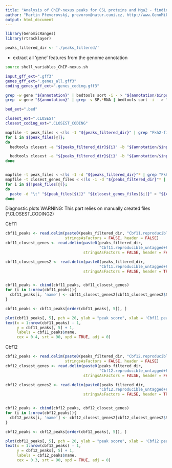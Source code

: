 ```yaml
---
title: "Analysis of ChIP-nexus peaks for CSL proteins and Mga2 - finding their closest genes"
author: "Martin Převorovský, prevorov@natur.cuni.cz, http://www.GenoMik.cz"
output: html_document
---
```


```r
library(GenomicRanges)
library(rtracklayer)

peaks_filtered_dir <- './peaks_filtered/'
```


* extract all 'gene' features from the genome annotation

```bash
source shell_variables_ChIP-nexus.sh

input_gff_ext=".gff3"
genes_gff_ext=".genes_all.gff3"
coding_genes_gff_ext=".genes_coding.gff3"

grep -w gene "${annotation}" | bedtools sort -i - > "${annotation/$input_gff_ext/$genes_gff_ext}"
grep -w gene "${annotation}" | grep -v SP.*RNA | bedtools sort -i - > "${annotation/$input_gff_ext/$coding_genes_gff_ext}"

bed_ext=".bed"

closest_ext=".CLOSEST"
closest_coding_ext=".CLOSEST_CODING"

mapfile -t peak_files < <(ls -1 "${peaks_filtered_dir}" | grep "Fkh2-filtered\.summits\.bed$")
for i in ${peak_files[@]};
do
  bedtools closest -a "${peaks_filtered_dir}${i}" -b "${annotation/$input_gff_ext/$genes_gff_ext}" -D b -t "first" | cut -f 15 | cut -d "=" -f 2 | cut -d ";" -f 1 > "${peaks_filtered_dir}${i/$bed_ext/$closest_ext}"

  bedtools closest -a "${peaks_filtered_dir}${i}" -b "${annotation/$input_gff_ext/$coding_genes_gff_ext}" -D b -t "first" | cut -f 15 | cut -d "=" -f 2 | cut -d ";" -f 1 > "${peaks_filtered_dir}${i/$bed_ext/$closest_coding_ext}"
done


mapfile -t peak_files < <(ls -1 -d "${peaks_filtered_dir}"* | grep "Fkh2-filtered\.peaks\.bed$")
mapfile -t closest_genes_files < <(ls -1 -d "${peaks_filtered_dir}"* | grep "${closest_coding_ext}$")
for i in ${!peak_files[@]};
do
  paste -d "\t" "${peak_files[$i]}" "${closest_genes_files[$i]}" > "${closest_genes_files[$i]/summits/peaks}${bed_ext}"
done
```



Diagnostic plots
WARNING: This part relies on manually created files (*.CLOSEST_CODING2)

Cbf11

```r
cbf11_peaks <- read.delim(paste0(peaks_filtered_dir, "Cbf11.reproducible_untagged+Fkh2-filtered.summits.bed"),
                          stringsAsFactors = FALSE, header = FALSE)
cbf11_closest_genes <- read.delim(paste0(peaks_filtered_dir,
                                         "Cbf11.reproducible_untagged+Fkh2-filtered.summits.CLOSEST_CODING"),
                                  stringsAsFactors = FALSE, header = FALSE)

cbf11_closest_genes2 <- read.delim(paste0(peaks_filtered_dir,
                                         "Cbf11.reproducible_untagged+Fkh2-filtered.summits.CLOSEST_CODING2"),
                                  stringsAsFactors = FALSE, header = TRUE)


cbf11_peaks <- cbind(cbf11_peaks, cbf11_closest_genes)
for (i in 1:nrow(cbf11_peaks)){
  cbf11_peaks[i, 'name'] <- cbf11_closest_genes2[cbf11_closest_genes2$Systematic.ID == cbf11_peaks[i, 7], 'Gene.name']
}

cbf11_peaks <- cbf11_peaks[order(cbf11_peaks[, 5]), ]

plot(cbf11_peaks[, 5], pch = 20, ylab = "peak score", xlab = 'Cbf11 peaks')
text(x = 1:nrow(cbf11_peaks) - 1,
     y = cbf11_peaks[, 5] + 1,
     labels = cbf11_peaks$name,
     cex = 0.4, srt = 90, xpd = TRUE, adj = 0)
```

Cbf12

```r
cbf12_peaks <- read.delim(paste0(peaks_filtered_dir, "Cbf12.reproducible_untagged+Fkh2-filtered.summits.bed"),
                          stringsAsFactors = FALSE, header = FALSE)
cbf12_closest_genes <- read.delim(paste0(peaks_filtered_dir,
                                         "Cbf12.reproducible_untagged+Fkh2-filtered.summits.CLOSEST_CODING"),
                                  stringsAsFactors = FALSE, header = FALSE)

cbf12_closest_genes2 <- read.delim(paste0(peaks_filtered_dir,
                                         "Cbf12.reproducible_untagged+Fkh2-filtered.summits.CLOSEST_CODING2"),
                                  stringsAsFactors = FALSE, header = TRUE)


cbf12_peaks <- cbind(cbf12_peaks, cbf12_closest_genes)
for (i in 1:nrow(cbf12_peaks)){
  cbf12_peaks[i, 'name'] <- cbf12_closest_genes2[cbf12_closest_genes2$Systematic.ID == cbf12_peaks[i, 7], 'Gene.name']
}

cbf12_peaks <- cbf12_peaks[order(cbf12_peaks[, 5]), ]

plot(cbf12_peaks[, 5], pch = 20, ylab = "peak score", xlab = 'Cbf12 peaks')
text(x = 1:nrow(cbf12_peaks) - 1,
     y = cbf12_peaks[, 5] + 1,
     labels = cbf12_peaks$name,
     cex = 0.3, srt = 90, xpd = TRUE, adj = 0)
```
